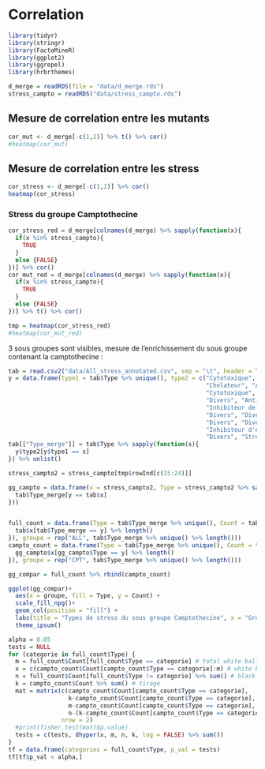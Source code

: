 # Correlation {#ccor}

```r
library(tidyr)
library(stringr)
library(FactoMineR)
library(ggplot2)
library(ggrepel)
library(hrbrthemes)
```

```r
d_merge = readRDS(file = "data/d_merge.rds")
stress_campto = readRDS("data/stress_campto.rds")
```

## Mesure de correlation entre les mutants

```r
cor_mut <- d_merge[-c(1,2)] %>% t() %>% cor()
#heatmap(cor_mut)
```

## Mesure de correlation entre les stress

```r
cor_stress <- d_merge[-c(1,2)] %>% cor()
heatmap(cor_stress)
```

### Stress du groupe Camptothecine

```r
cor_stress_red = d_merge[colnames(d_merge) %>% sapply(function(x){
  if(x %in% stress_campto){
    TRUE
  }
  else {FALSE}
})] %>% cor()
cor_mut_red = d_merge[colnames(d_merge) %>% sapply(function(x){
  if(x %in% stress_campto){
    TRUE
  }
  else {FALSE}
})] %>% t() %>% cor()

tmp = heatmap(cor_stress_red)
#heatmap(cor_mut_red)
```

3 sous groupes sont visibles, mesure de l'enrichissement du sous groupe contenant la camptothecine :

```r
tab = read.csv2("data/All_stress_annotated.csv", sep = "\t", header = TRUE)
y = data.frame(type1 = tab$Type %>% unique(), type2 = c("Cytotoxique", "Inconnu", "Autre", "Environement", 
                                                        "Chelateur", "Antifongique",
                                                        "Cytotoxique", "Divers", "Antibactériens", "Divers", "Kinase inhibiteur",
                                                        "Divers", "Antioxydant", "Inhbiteur de la synthèse protéique", 
                                                        "Inhibiteur de la synthèse d'acide nucléique",
                                                        "Divers", "Divers", "Cytotoxique", "Divers", "Cytotoxique", "Divers",
                                                        "Divers", "Divers", "Antiviral", "Inhibiteur de phosphatase", 
                                                        "Inhibiteur d'enzyme", "Divers","Divers" , "Divers", "Divers", "Divers",
                                                        "Divers", "Stress Oxydant", "Divers", "Divers", "Environement", "Divers"))
tab[["Type_merge"]] = tab$Type %>% sapply(function(s){
  y$type2[y$type1 == s]
}) %>% unlist()

stress_campto2 = stress_campto[tmp$rowInd[c(15:24)]]

gg_campto = data.frame(x = stress_campto2, Type = stress_campto2 %>% sapply(function(y){
  tab$Type_merge[y == tab$x]
}))


full_count = data.frame(Type = tab$Type_merge %>% unique(), Count = tab$Type_merge %>% unique() %>% sapply(function(y){
  tab$x[tab$Type_merge == y] %>% length()
}), groupe = rep("ALL", tab$Type_merge %>% unique() %>% length()))
campto_count = data.frame(Type = tab$Type_merge %>% unique(), Count = tab$Type_merge %>% unique()  %>% sapply(function(y){
  gg_campto$x[gg_campto$Type == y] %>% length()
}), groupe = rep("CPT", tab$Type_merge %>% unique() %>% length()))

gg_compar = full_count %>% rbind(campto_count)

ggplot(gg_compar)+
  aes(x = groupe, fill = Type, y = Count) +
  scale_fill_npg()+
  geom_col(position = "fill") +
  labs(title = "Types de stress du sous groupe Camptothecine", x = "Groupe", subtitle = "Comparaison avec les proportions initiales")+
  theme_ipsum()
```

```r
alpha = 0.05
tests = NULL
for (categorie in full_count$Type) {
  m = full_count$Count[full_count$Type == categorie] # total white balls
  x = c(campto_count$Count[campto_count$Type == categorie]:m) # white balls tirées (hits)
  n = full_count$Count[full_count$Type != categorie] %>% sum() # black balls total
  k = campto_count$Count %>% sum() # tirage
  mat = matrix(c(campto_count$Count[campto_count$Type == categorie], 
                 k-campto_count$Count[campto_count$Type == categorie], 
                 m-campto_count$Count[campto_count$Type == categorie], 
                 n-(k-campto_count$Count[campto_count$Type == categorie])), 
               nrow = 2)
  #print(fisher.test(mat)$p.value)
  tests = c(tests, dhyper(x, m, n, k, log = FALSE) %>% sum())
}
tf = data.frame(categories = full_count$Type, p_val = tests)
tf[tf$p_val < alpha,]
```


